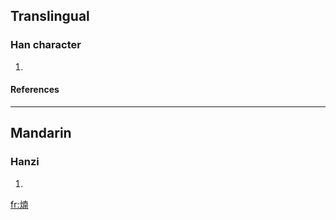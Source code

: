==Translingual==
===Han character===
{{Han char|rn=86|rad=火|as=09|sn=13|four=|canj=火十月十 (FJBJ)}}
# {{defn|Han|sort=火09}}
====References====
{{Han ref|kx=0678.161|hdz=32215.051|uh=7175|ud=29045}}

----
==Mandarin==
===Hanzi===
{{cmn-hanzi|pin=[[shàn]] ([[shan4]]), [[xiā]] ([[xia1]])|wg=shan<sup>4</sup>, hsia<sup>1</sup>}}
# {{defn|Mandarin}}

[[fr:煵]]